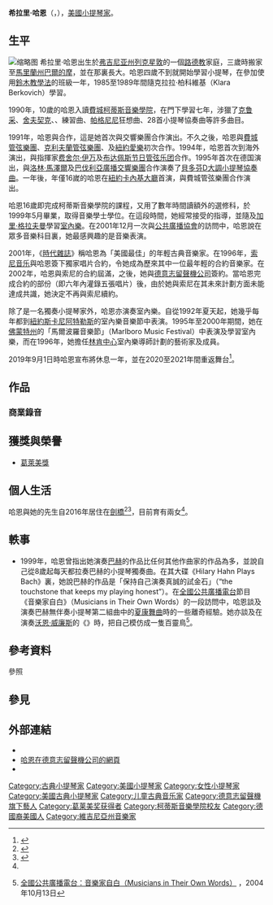 {{NoteTA
|G1=Music
}}
{{Infobox Musical artist
| Name                = 希拉里·哈恩<br>Hilary Hahn
| image               = Bremen- Hahn21 (cropped).jpg
| image_size          =
| caption             = 希拉里·哈恩在2019年{{link-es|圣塞巴斯蒂安音乐双周|Quincena Musical de San Sebastián}}上
| Background          = non_vocal_instrumentalist
| birth_date          = {{birth date and age|1979|11|27}}
| birth_place         = {{flag|美國}}[[維吉尼亞州|維吉尼亞州]]       
| death_date          = 
| death_place         =
| nationality         = {{flag|美國}}
| alma_mater          = [[柯蒂斯音樂學院|柯蒂斯音樂學院]]
| Instrument          = [[小提琴|小提琴]]
| Genre               = 
| Occupation          = [[小提琴家|小提琴家]]
| Years_active        = 1995年至今
| Label               = [[德意志留声机|DG]]
| Associated_acts     = 
| URL                 = {{URL|http://www.hilaryhahn.com/}}
}}
'''希拉里·哈恩'''（{{lang-en|Hilary Hahn}}，{{bd|1979年|11月27日||}}），[[美國|美國]][[小提琴家|小提琴家]]。

==生平==
[[File:Bremen-_Hahn17_(cropped).jpg|缩略图]]
希拉里·哈恩出生於[[弗吉尼亚州|弗吉尼亚州]][[列克星敦_(弗吉尼亚州)|列克星敦]]的一個[[路德教|路德教]]家庭，三歲時搬家至[[馬里蘭州|馬里蘭州]][[巴爾的摩|巴爾的摩]]，並在那裏長大。哈恩四歲不到就開始學習小提琴，在{{le|皮博迪音樂學院|Peabody Institute}}參加使用[[鈴木教學法|鈴木教學法]]的班級一年，1985至1989年間隨克拉拉·柏科維基（Klara Berkovich）學習。

1990年，10歲的哈恩入讀[[費城|費城]][[柯蒂斯音樂學院|柯蒂斯音樂學院]]，在{{le|雅沙·布羅斯基|Jascha Brodsky}}門下學習七年，涉獵了[[鲁道夫·克鲁采|克鲁采]]、[[奧塔卡·舍夫契克|舍夫契克]]、{{link-fr|皮埃尔·加维涅|Pierre Gaviniès|加维涅}}、{{link-fr|皮埃尔·罗德|Pierre Rode|罗德}}練習曲、[[帕格尼尼|帕格尼尼]]狂想曲、28首小提琴協奏曲等許多曲目。

1991年，哈恩與{{le|巴爾的摩交響樂團|Baltimore Symphony Orchestra}}合作，這是她首次與交響樂團合作演出。不久之後，哈恩與[[費城管弦樂團|費城管弦樂團]]、[[克利夫兰管弦乐团|克利夫蘭管弦樂團]]、{{le|匹茲堡交響樂團|Pittsburgh Symphony Orchestra}}及[[紐約愛樂|紐約愛樂]]初次合作。1994年，哈恩首次到海外演出，與指揮家[[费舍尔·伊万|费舍尔·伊万]]及[[布达佩斯节日管弦乐团|布达佩斯节日管弦乐团]]合作。1995年首次在德国演出，與[[洛林·马泽尔|洛林·馬澤爾]]及[[巴伐利亞廣播交響樂團|巴伐利亞廣播交響樂團]]合作演奏了[[小提琴協奏曲_(貝多芬)|貝多芬D大調小提琴協奏曲]]。一年後，年僅16嵗的哈恩在[[紐約|紐約]][[卡內基大廳|卡內基大廳]]首演，與費城管弦樂團合作演出。

哈恩16歲即完成柯蒂斯音樂學院的課程，又用了數年時間讀額外的選修科，於1999年5月畢業，取得音樂學士學位。在這段時間，她經常接受{{le|傑米·拉雷多|Jamie Laredo}}的指導，並隨{{le|菲利克斯·加里米爾|Felix Galimir}}及[[加里·格拉夫曼|加里·格拉夫曼]]學習[[室內樂|室內樂]]。在2001年12月一次與[[PBS|公共廣播協會]]的訪問中，哈恩說在眾多音樂科目裏，她最感興趣的是音樂表演。

2001年，《[[時代_(雜誌)|時代雜誌]]》稱哈恩為「美國最佳」的年輕古典音樂家。在1996年，[[索尼音乐|索尼音乐]]與哈恩簽下獨家唱片合約，令她成為歷來其中一位最年輕的合約音樂家。在2002年，哈恩與索尼的合約屆滿，之後，她與[[德意志留聲機公司|德意志留聲機公司]]簽約。當哈恩完成合約的部份（即六年內灌錄五張唱片）後，由於她與索尼在其未來計劃方面未能達成共識，她決定不再與索尼續約。

除了是一名獨奏小提琴家外，哈恩亦演奏室內樂。自從1992年夏天起，她幾乎每年都到[[紐約|紐約]][[斯卡尼阿特勒斯|斯卡尼阿特勒斯]]的室內樂音樂節中表演。1995年至2000年期間，她在[[佛蒙特州|佛蒙特州]]的「馬爾波羅音樂節」（Marlboro Music Festival）中表演及學習室內樂，而在1996年，她擔任[[林肯表演藝術中心|林肯中心]]室內樂導師計劃的藝術家及成員。

2019年9月1日時哈恩宣布將休息一年，並在2020至2021年間重返舞台<ref>{{cite news | url=https://www.thestrad.com/news/hilary-hahn-begins-year-long-sabbatical/9431.article | title=Hilary Hahn begins year-long sabbatical | work=The Strad | author= | date=2019年9月2日 | accessdate=2020年1月27日 | archive-date=2019年9月29日 | archive-url=https://web.archive.org/web/20190929142857/https://www.thestrad.com/news/hilary-hahn-begins-year-long-sabbatical/9431.article | dead-url=no }}</ref>。

== 作品 ==
=== 商業錄音 ===
{{expand section}}

== 獲獎與榮譽 ==
* [[葛萊美獎|葛萊美獎]]
{{expand section}}

== 個人生活 ==
哈恩與她的先生自2016年居住在[[劍橋_(麻薩諸塞州)|劍橋]]<ref name=wiser>{{cite news | url=https://www.nytimes.com/2018/10/05/arts/music/hilary-hahn-bach.html | title=Hilary Hahn Returns to Bach, 21 Years Older. And Maybe Wiser. | work=紐約時報 | author=Joshua Barone | date=2018年10月5日 | accessdate=2020年1月27日 | archive-date=2018年12月9日 | archive-url=https://web.archive.org/web/20181209165610/https://www.nytimes.com/2018/10/05/arts/music/hilary-hahn-bach.html | dead-url=no }}</ref><ref>{{cite news | url=https://www.chron.com/life/article/Violinist-opens-up-onstage-and-online-3438970.php | title=Violinist opens up - onstage and online | work=Houston Chronicle | author=Colin Eatock | date=2012年5月27日 | accessdate=2020年1月27日 | archive-date=2018年8月23日 | archive-url=https://web.archive.org/web/20180823105818/https://www.chron.com/life/article/Violinist-opens-up-onstage-and-online-3438970.php | dead-url=no }}</ref>，目前育有兩女<ref name=wiser/>。

== 軼事 ==
* 1999年，哈恩曾指出她演奏[[巴赫|巴赫]]的作品比任何其他作曲家的作品為多，並說自己從8歲起每天都拉奏巴赫的小提琴獨奏曲。在其大碟《Hilary Hahn Plays Bach》裏，她說巴赫的作品是「保持自己演奏真誠的試金石」（“the touchstone that keeps my playing honest”）。在[[全国公共广播电台|全國公共廣播電台]]節目《音樂家自白》（Musicians in Their Own Words）的一段訪問中，哈恩談及演奏巴赫無伴奏小提琴第二組曲中的[[恰空|夏康舞曲]]時的一些離奇經驗。她亦談及在演奏[[沃恩·威廉斯|沃恩·威廉斯]]的《{{le|雲雀高飞|The Lark Ascending}}》時，把自己模仿成一隻百靈鳥<ref>{{en}}[http://www.npr.org/templates/story/story.php?storyId=4107716  全國公共廣播電台：音樂家自白（Musicians in Their Own Words）] {{Wayback|url=http://www.npr.org/templates/story/story.php?storyId=4107716 |date=20160623080044 }}，2004年10月13日</ref>。

== 參考資料 ==
;參照
{{Reflist}}

== 參見 ==
{{portal|古典音樂}}

== 外部連結 ==
* {{官方網站|http://www.hilaryhahn.com/}}
* [https://web.archive.org/web/20080406022715/http://www.deutschegrammophon.com/hahn 哈恩在德意志留聲機公司的網頁]
* {{Discogs artist|310038}}

{{Authority control}}

{{DEFAULTSORT:Hahn, Hilary}}
[[Category:古典小提琴家|Category:古典小提琴家]]
[[Category:美國小提琴家|Category:美國小提琴家]]
[[Category:女性小提琴家|Category:女性小提琴家]]
[[Category:美國古典小提琴家|Category:美國古典小提琴家]]
[[Category:儿童古典音乐家|Category:儿童古典音乐家]]
[[Category:德意志留聲機旗下藝人|Category:德意志留聲機旗下藝人]]
[[Category:葛莱美奖获得者|Category:葛莱美奖获得者]]
[[Category:柯蒂斯音樂學院校友|Category:柯蒂斯音樂學院校友]]
[[Category:德國裔美國人|Category:德國裔美國人]]
[[Category:維吉尼亞州音樂家|Category:維吉尼亞州音樂家]]